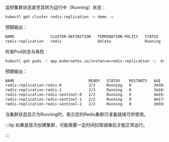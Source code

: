 监控集群状态直至其转为运行中（Running）状态：
```bash
kubectl get cluster redis-replication -n demo -w
```

预期输出：

```bash
NAME                CLUSTER-DEFINITION   TERMINATION-POLICY   STATUS    AGE
redis-replication   redis                Delete               Running   3m49s
```

检查Pod状态与角色：
```bash
kubectl get pods -l app.kubernetes.io/instance=redis-replication -L  kubeblocks.io/role -n demo
```

预期输出：
```bash
NAME                                 READY   STATUS    RESTARTS   AGE     ROLE
redis-replication-redis-0            3/3     Running   0          3m38s   primary
redis-replication-redis-1            3/3     Running   0          3m16s   secondary
redis-replication-redis-sentinel-0   2/2     Running   0          4m35s
redis-replication-redis-sentinel-1   2/2     Running   0          4m17s
redis-replication-redis-sentinel-2   2/2     Running   0          3m59s
```

当集群状态显示为Running时，表示您的Redis集群已准备就绪可供使用。

:::tip
如果是首次创建集群，可能需要一定时间拉取镜像后才能正常运行。

:::